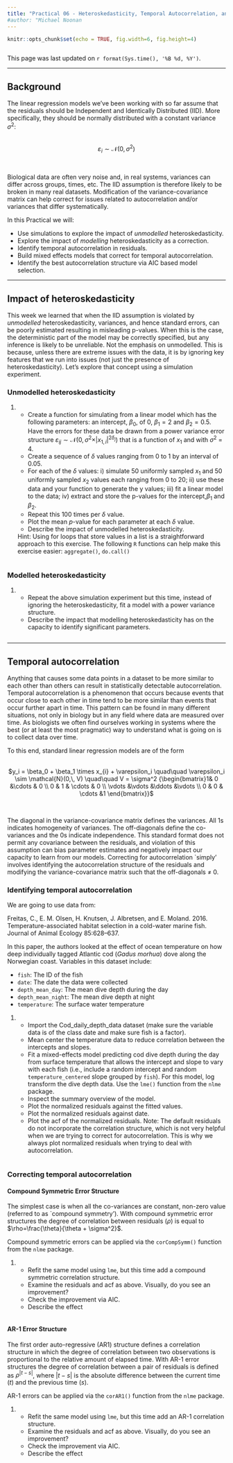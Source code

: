 ```yaml
---
title: "Practical 06 - Heteroskedasticity, Temporal Autocorrelation, and the IID Assumption"
#author: "Michael Noonan
---
```


```r
knitr::opts_chunk$set(echo = TRUE, fig.width=6, fig.height=4)

```

```r
```
This page was last updated on `r format(Sys.time(), '%B %d, %Y')`.

<script type="text/x-mathjax-config">
MathJax.Hub.Register.StartupHook('TeX Jax Ready', function () {
  MathJax.InputJax.TeX.prefilterHooks.Add(function (data) {
    data.math = data.math.replace(/^% <!\[CDATA\[/, '').replace(/%\]\]>$/, '');
  });
});
</script>
<script type="text/javascript" id="MathJax-script" async src="https://cdnjs.cloudflare.com/ajax/libs/mathjax/2.7.6/latest.js"></script>

* * *
## Background

The linear regression models we've been working with so far assume that the residuals should be Independent and Identically Distributed (IID). More specifically, they should be normally distributed with a constant variance $\sigma^{2}$:

</br>
<center>
$\varepsilon_i \sim \mathcal{N}(0,\,\sigma^{2})$
</center>
</br>

Biological data are often very noise and, in real systems, variances can differ across groups, times, etc. The IID assumption is therefore likely to be broken in many real datasets. Modification of the variance-covariance matrix can help correct for issues related to autocorrelation and/or variances that differ systematically.

In this Practical we will:

* Use simulations to explore the impact of _unmodelled_ heteroskedasticity.
* Explore the impact of _modelling_ heteroskedasticity as a correction.
* Identify temporal autocorrelation in residuals.
* Build mixed effects models that correct for temporal autocorrelation.
* Identify the best autocorrelation structure via AIC based model selection.

* * *
## Impact of heteroskedasticity

This week we learned that when the IID assumption is violated by _unmodelled_ heteroskedasticity, variances, and hence standard errors, can be poorly estimated resulting in misleading p-values. When this is the case, the deterministic part of the model may be correctly specified, but any inference is likely to be unreliable. Not the emphasis on unmodelled. This is because, unless there are extreme issues with the data, it is by ignoring key features that we run into issues (not just the presence of heteroskedasticity). Let's explore that concept using a simulation experiment.

### Unmodelled heteroskedasticity
1. <ol>
* Create a function for simulating from a linear model which has the following parameters: an intercept, $\beta_0$, of 0, $\beta_1 = 2$ and $\beta_2 = 0.5$. Have the errors for these data be drawn from a power variance error structure $\varepsilon_{ij} \sim \mathcal{N}(0,\,\sigma^{2} \times \vert x_{1,i} \vert ^{2\delta_j})$ that is a function of $x_1$ and with $\sigma^2$ = 4.
* Create a sequence of $\delta$ values ranging from 0 to 1 by an interval of 0.05.
* For each of the $\delta$ values: i) simulate 50 uniformly sampled $x_1$ and 50 uniformly sampled $x_2$ values each ranging from 0 to 20; ii) use these data and your function to generate the y values; iii) fit a linear model to the data; iv) extract and store the p-values for the intercept,$\beta_1$ and $\beta_2$.
* Repeat this 100 times per $\delta$ value.
* Plot the mean $p$-value for each parameter at each $\delta$ value.
* Describe the impact of unmodelled heteroskedasticity.

Hint: Using for loops that store values in a list is a straightforward approach to this exercise. The following `R` functions can help make this exercise easier: `aggregate()`, `do.call()`
</ol>

```R
```

### Modelled heteroskedasticity
1. <ol>
* Repeat the above simulation experiment but this time, instead of ignoring the heteroskedasticity, fit a model with a power variance structure.
* Describe the impact that modelling heteroskedasticity has on the capacity to identify significant parameters.
</ol>


```R
```

* * *
## Temporal autocorrelation

Anything that causes some data points in a dataset to be more similar to each other than others can result in statistically detectable autocorrelation. Temporal autocorrelation is a phenomenon that occurs because events that occur close to each other in time tend to be more similar than events that occur further apart in time. This pattern can be found in many different situations, not only in biology but in any field where data are measured over time. As biologists we often find ourselves working in systems where the best (or at least the most pragmatic) way to understand what is going on is to collect data over time.

To this end, standard linear regression models are of the form

</br>
<center>
$y_i = \beta_0 + \beta_1 \times x_{i} + \varepsilon_i \quad\quad \varepsilon_i \sim \mathcal{N}(0,\, V) \quad\quad V = \sigma^2 {\begin{bmatrix}1& 0 &\cdots & 0 \\ 0 & 1 & \cdots & 0 \\ \vdots &\vdots &\ddots &\vdots \\ 0 & 0 & \cdots &1 \end{bmatrix}}$
</center>
</br>

The diagonal in the variance-covariance matrix defines the variances. All 1s indicates homogeneity of variances. The off-diagonals define the co-variances and the 0s indicate independence. This standard format does not permit any covariance between the residuals, and violation of this assumption can bias parameter estimates and negatively impact our capacity to learn from our models. Correcting for autocorrelation `simply' involves identifying the autocorrelation structure of the residuals and modifying the variance-covariance matrix such that the off-diagonals $\neq$ 0.


### Identifying temporal autocorrelation

We are going to use data from:

Freitas, C., E. M. Olsen, H. Knutsen, J. Albretsen, and E. Moland. 2016. Temperature-associated habitat selection in a cold-water marine fish. Journal of Animal Ecology 85:628–637.

In this paper, the authors looked at the effect of ocean temperature on how deep individually tagged Atlantic cod (_Gadus morhua_) dove along the Norwegian coast. Variables in this dataset include:

* `fish`: The ID of the fish
* `date`: The date the data were collected
* `depth_mean_day`: The mean dive depth during the day
* `depth_mean_night`: The mean dive depth at night
* `temperature`: The surface water temperature

1. <ol>
* Import the Cod_daily_depth_data dataset (make sure the variable data is of the class date and make sure fish is a factor).
* Mean center the temperature data to reduce correlation between the intercepts and slopes.
* Fit a mixed-effects model predicting cod dive depth during the day from surface temperature that allows the intercept and slope to vary with each fish (i.e., include a random intercept and random `temperature_centered` slope grouped by `fish`). For this model, log transform the dive depth data. Use the `lme()` function from the `nlme` package.
* Inspect the summary overview of the model.
* Plot the normalized residuals against the fitted values.
* Plot the normalized residuals against date.
* Plot the acf of the normalized residuals.
Note: The default residuals do not incorporate the correlation structure, which is not very helpful when we are trying to correct for autocorrelation. This is why we always plot normalized residuals when trying to deal with autocorrelation.
</ol>

```r
```

### Correcting temporal autocorrelation

#### Compound Symmetric Error Structure

The simplest case is when all the co-variances are constant, non-zero value (referred to as `compound symmetry'). With compound symmetric error structures the degree of correlation between residuals ($\rho$) is equal to $\rho=\frac{\theta}{\theta + \sigma^2}$.

Compound symmetric errors can be applied via the `corCompSymm()` function from the `nlme` package.

1. <ol>
* Refit the same model using `lme`, but this time add a compound symmetric correlation structure.
* Examine the residuals and acf as above. Visually, do you see an improvement?
* Check the improvement via AIC.
* Describe the effect
</ol>

```r
```

#### AR-1 Error Structure

The first order auto-regressive (AR1) structure defines a correlation structure in which the degree of correlation between two observations is proportional to the relative amount of elapsed time. With AR-1 error structures the degree of correlation between a pair of residuals is defined as $\rho^{\vert t-s\vert}$, where $\vert t-s\vert$ is the absolute difference between the current time ($t$) and the previous time ($s$).


AR-1 errors can be applied via the `corAR1()` function from the `nlme` package.

1. <ol>
* Refit the same model using `lme`, but this time add an AR-1 correlation structure.
* Examine the residuals and acf as above. Visually, do you see an improvement?
* Check the improvement via AIC.
* Describe the effect
</ol>

```r
```
